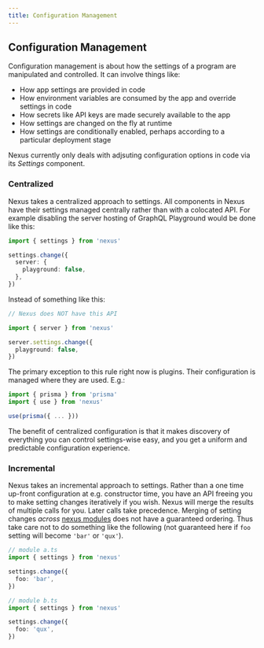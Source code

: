 ```yaml
---
title: Configuration Management
---
```


## Configuration Management

Configuration management is about how the settings of a program are manipulated and controlled. It can involve things like:

- How app settings are provided in code
- How environment variables are consumed by the app and override settings in code
- How secrets like API keys are made securely available to the app
- How settings are changed on the fly at runtime
- How settings are conditionally enabled, perhaps according to a particular deployment stage

Nexus currently only deals with adjsuting configuration options in code via its _Settings_ component.

### Centralized

Nexus takes a centralized approach to settings. All components in Nexus have their settings managed centrally rather than with a colocated API. For example disabling the server hosting of GraphQL Playground would be done like this:

```ts
import { settings } from 'nexus'

settings.change({
  server: {
    playground: false,
  },
})
```

Instead of something like this:

```ts
// Nexus does NOT have this API

import { server } from 'nexus'

server.settings.change({
  playground: false,
})
```

The primary exception to this rule right now is plugins. Their configuration is managed where they are used. E.g.:

```ts
import { prisma } from 'prisma'
import { use } from 'nexus'

use(prisma({ ... }))
```

The benefit of centralized configuration is that it makes discovery of everything you can control settings-wise easy, and you get a uniform and predictable configuration experience.

### Incremental

Nexus takes an incremental approach to settings. Rather than a one time up-front configuration at e.g. constructor time, you have an API freeing you to make setting changes iteratively if you wish. Nexus will merge the results of multiple calls for you. Later calls take precedence. Merging of setting changes _across_ [nexus modules](/guides/project-layout#nexus-modules) does not have a guaranteed ordering. Thus take care not to do something like the following (not guaranteed here if `foo` setting will become `'bar'` or `'qux'`).

```ts
// module a.ts
import { settings } from 'nexus'

settings.change({
  foo: 'bar',
})
```

```ts
// module b.ts
import { settings } from 'nexus'

settings.change({
  foo: 'qux',
})
```
